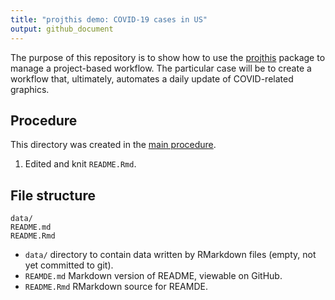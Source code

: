```yaml
---
title: "projthis demo: COVID-19 cases in US"
output: github_document
---
```


The purpose of this repository is to show how to use the [projthis](https://ijlyttle.github.io/projthis/) package to manage a project-based workflow. The particular case will be to create a workflow that, ultimately, automates a daily update of COVID-related graphics.

## Procedure

This directory was created in the [main procedure](../.).

1. Edited and knit `README.Rmd`. 

## File structure

```
data/
README.md
README.Rmd
```

- `data/` directory to contain data written by RMarkdown files (empty, not yet committed to git).
- `REAMDE.md` Markdown version of README, viewable on GitHub.
- `README.Rmd` RMarkdown source for REAMDE.
